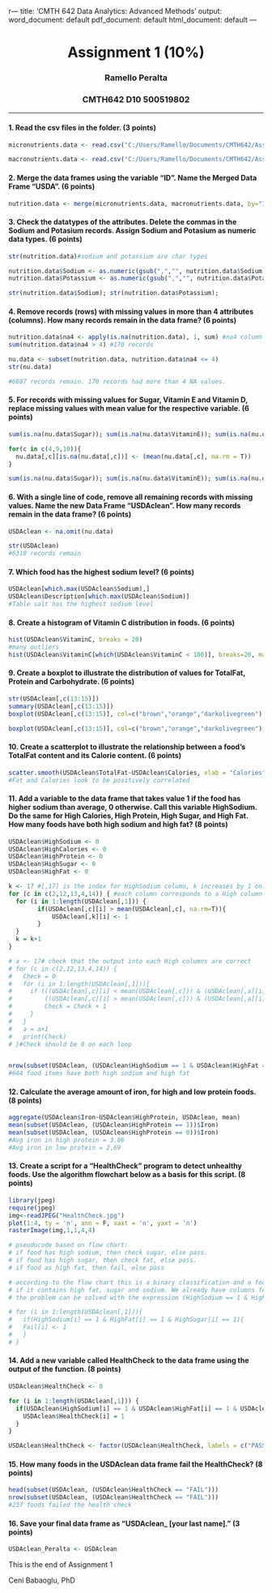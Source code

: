 r---
title: 'CMTH 642 Data Analytics: Advanced Methods'
output:
  word_document: default
  pdf_document: default
  html_document: default
---
<center> <h1> Assignment 1 (10%) </h1> </center>
<center>  <h3> Ramello Peralta </h2> </center>
<center> <h3> CMTH642 D10 500519802 </h2> </center>
---

#### 1. Read the csv files in the folder. (3 points)
```{r}
micronutrients.data <- read.csv("C:/Users/Ramello/Documents/CMTH642/Assignment1/USDA_Micronutrients.csv", header = T, sep = ",", na.strings = c("", "!", "NA"))

macronutrients.data <- read.csv("C:/Users/Ramello/Documents/CMTH642/Assignment1/USDA_Macronutrients.csv", header = T, sep = ",", na.strings = c("", "!", "NA"))

```

#### 2. Merge the data frames using the variable "ID". Name the Merged Data Frame "USDA". (6 points)
```{r}
nutrition.data <- merge(micronutrients.data, macronutrients.data, by="ID")
```

#### 3. Check the datatypes of the attributes. Delete the commas in the Sodium and Potasium records. Assign Sodium and Potasium as numeric data types. (6 points)
```{r}
str(nutrition.data)#sodium and potassium are char types

nutrition.data$Sodium <- as.numeric(gsub(",","", nutrition.data$Sodium)) #gsub outputs char, which we convert to numeric with as.numeric.
nutrition.data$Potassium <- as.numeric(gsub(",","", nutrition.data$Potassium))

str(nutrition.data$Sodium); str(nutrition.data$Potassium);
```

#### 4. Remove records (rows) with missing values in more than 4 attributes (columns). How many records remain in the data frame? (6 points)
```{r}
nutrition.data$na4 <- apply(is.na(nutrition.data), 1, sum) #na4 column counts number of NA per row
sum(nutrition.data$na4 > 4) #170 records

nu.data <- subset(nutrition.data, nutrition.data$na4 <= 4)
str(nu.data)

#6887 records remain. 170 records had more than 4 NA values.
```

#### 5. For records with missing values for Sugar, Vitamin E and Vitamin D, replace missing values with mean value for the respective variable. (6 points)
```{r}
sum(is.na(nu.data$Sugar)); sum(is.na(nu.data$VitaminE)); sum(is.na(nu.data$VitaminD)); #NA before

for(c in c(4,9,10)){
  nu.data[,c][is.na(nu.data[,c])] <- (mean(nu.data[,c], na.rm = T))
}

sum(is.na(nu.data$Sugar)); sum(is.na(nu.data$VitaminE)); sum(is.na(nu.data$VitaminD)); #checking if NAs were replaced

```

#### 6. With a single line of code, remove all remaining records with missing values. Name the new Data Frame "USDAclean". How many records remain in the data frame? (6 points)
```{r}
USDAclean <- na.omit(nu.data)

str(USDAclean)
#6310 records remain
```

#### 7. Which food has the highest sodium level? (6 points)
```{r}
USDAclean[which.max(USDAclean$Sodium),]
USDAclean$Description[which.max(USDAclean$Sodium)]
#Table salt has the highest sodium level

```

#### 8. Create a histogram of Vitamin C distribution in foods. (6 points)
```{r}
hist(USDAclean$VitaminC, breaks = 20)
#many outliers
hist(USDAclean$VitaminC[which(USDAclean$VitaminC < 100)], breaks=20, main = "Histogram VitaminC < 100", xlab = "VitaminC") #omitting high > 100 VitaminC foods for better visibility on lower end of distribution
```

#### 9. Create a boxplot to illustrate the distribution of values for TotalFat, Protein and Carbohydrate. (6 points)
```{r}
str(USDAclean[,c(13:15)])
summary(USDAclean[,c(13:15)])
boxplot(USDAclean[,c(13:15)], col=c("brown","orange","darkolivegreen"),  main="Distribution of Protein, TotalFat and Carbs")

boxplot(USDAclean[,c(13:15)], col=c("brown","orange","darkolivegreen"),  main="Distribution of Protein, TotalFat and Carbs w/o outliers", outline=FALSE) 

```

#### 10. Create a scatterplot to illustrate the relationship between a food's TotalFat content and its Calorie content. (6 points)
```{r}
scatter.smooth(USDAclean$TotalFat~USDAclean$Calories, xlab = "Calories", ylab = "TotalFat", main = "TotalFat vs Calorie content")
#Fat and Calories look to be positively correlated

```

#### 11. Add a variable to the data frame that takes value 1 if the food has higher sodium than average, 0 otherwise. Call this variable HighSodium. Do the same for High Calories, High Protein, High Sugar, and High Fat. How many foods have both high sodium and high fat? (8 points)
```{r}
USDAclean$HighSodium <- 0
USDAclean$HighCalories <- 0
USDAclean$HighProtein <- 0
USDAclean$HighSugar <- 0
USDAclean$HighFat <- 0

k <- 17 #[,17] is the index for HighSodium column, k increases by 1 on each loop to change High column
for (c in c(2,12,13,4,14)) { #each column corresponds to a High column at the end hence they are sequenced in this way
  for (i in 1:length(USDAclean[,1])) {
        if(USDAclean[,c][i] > mean(USDAclean[,c], na.rm=T)){
            USDAclean[,k][i] <- 1
        } 
  } 
  k = k+1
}

# a <- 17# check that the output into each High columns are correct
# for (c in c(2,12,13,4,14)) {
#   Check = 0
#   for (i in 1:length(USDAclean[,1])){
#     if (((USDAclean[,c][i] < mean(USDAclean[,c])) & (USDAclean[,a][i] == 1)) |
#         ((USDAclean[,c][i] > mean(USDAclean[,c])) & (USDAclean[,a][i] == 0))) {
#         Check = Check + 1
#     }
#   }
#   a = a+1
#   print(Check) 
# }#Check should be 0 on each loop


nrow(subset(USDAclean, (USDAclean$HighSodium == 1 & USDAclean$HighFat == 1)))
#644 food items have both high sodium and high fat
```

#### 12. Calculate the average amount of iron, for high and low protein foods. (8 points)
```{r}
aggregate(USDAclean$Iron~USDAclean$HighProtein, USDAclean, mean)
mean(subset(USDAclean, (USDAclean$HighProtein == 1))$Iron)
mean(subset(USDAclean, (USDAclean$HighProtein == 0))$Iron)
#Avg iron in high protein = 3.06
#Avg iron in low protein = 2.69
```

#### 13. Create a script for a "HealthCheck" program to detect unhealthy foods. Use the algorithm flowchart below as a basis for this script. (8 points)
```{r}
library(jpeg)
require(jpeg)
img<-readJPEG("HealthCheck.jpg")
plot(1:4, ty = 'n', ann = F, xaxt = 'n', yaxt = 'n')
rasterImage(img,1,1,4,4)
```
```{r}
# pseudocode based on flow chart:
# if food has high sodium, then check sugar, else pass.
# if food has high sugar, then check fat, else pass.
# if food as high fat, then fail, else pass

# according to the flow chart this is a binary classification and a food is classified as unhealthy
# if it contains high fat, sugar and sodium. We already have columns for high sodium, sugar and fat.
# the problem can be solved with the expression (HighSodium == 1 & HighFat == 1 & HighSugar == 1)

# for (i in 1:length(USDAclean[,1])){
#   if(HighSodium[i] == 1 & HighFat[i] == 1 & HighSugar[i] == 1){
#   Fail[i] <- 1
#   }
# }
```

#### 14. Add a new variable called HealthCheck to the data frame using the output of the function. (8 points)
```{r}
USDAclean$HealthCheck <- 0

for (i in 1:length(USDAclean[,1])) {
  if(USDAclean$HighSodium[i] == 1 & USDAclean$HighFat[i] == 1 & USDAclean$HighSugar[i] == 1){
    USDAclean$HealthCheck[i] = 1 
  }
}

USDAclean$HealthCheck <- factor(USDAclean$HealthCheck, labels = c("PASS", "FAIL"))
```

#### 15. How many foods in the USDAclean data frame fail the HealthCheck? (8 points)
```{r}
head(subset(USDAclean, (USDAclean$HealthCheck == "FAIL")))
nrow(subset(USDAclean, (USDAclean$HealthCheck == "FAIL")))
#237 foods failed the health check
```

#### 16. Save your final data frame as "USDAclean_ [your last name]." (3 points)
```{r}
USDAclean_Peralta <- USDAclean
```


This is the end of Assignment 1

Ceni Babaoglu, PhD
